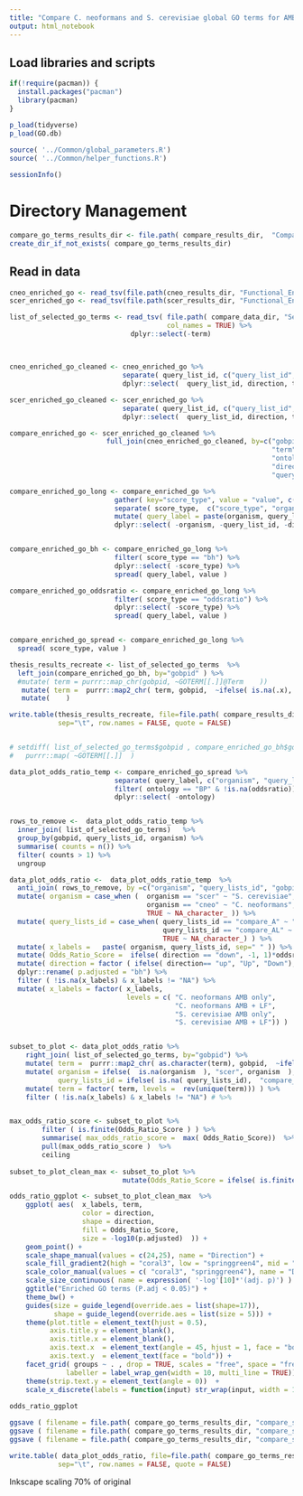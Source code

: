 ```yaml
---
title: "Compare C. neoformans and S. cerevisiae global GO terms for AMB + LF drug synergy project"
output: html_notebook
---
```



## Load libraries and scripts
```r

if(!require(pacman)) {
  install.packages("pacman")
  library(pacman)
}

p_load(tidyverse)
p_load(GO.db)
		
source( '../Common/global_parameters.R')
source( '../Common/helper_functions.R')

sessionInfo()

```

# Directory Management
```r

compare_go_terms_results_dir <- file.path( compare_results_dir,  "Compare_Global_Enrichment" ) 
create_dir_if_not_exists( compare_go_terms_results_dir)

```


## Read in data 
```r

cneo_enriched_go <- read_tsv(file.path(cneo_results_dir, "Functional_Enrichment/To_Use_k_0_Remove_5a/GOStat/enriched_go_terms_global.txt"))
scer_enriched_go <- read_tsv(file.path(scer_results_dir, "Functional_Enrichment/To_Use_k_1/GOStat/enriched_go_terms_global.txt" ) )

list_of_selected_go_terms <- read_tsv( file.path( compare_data_dir, "Selected_GO_Terms/list_of_selected_GO_terms.txt"), 
                                       col_names = TRUE) %>%
                              dplyr::select(-term)



```


## 
```r

cneo_enriched_go_cleaned <- cneo_enriched_go %>%
                            separate( query_list_id, c("query_list_id", "direction"), sep="\\.") %>%
                            dplyr::select(  query_list_id, direction, term, bh, oddsratio, gobpid, ontology) 

scer_enriched_go_cleaned <- scer_enriched_go %>%
                            separate( query_list_id, c("query_list_id", "direction"), sep="\\.")  %>%
                            dplyr::select(  query_list_id, direction, term, bh, oddsratio, gobpid, ontology)

```


```r
compare_enriched_go <- scer_enriched_go_cleaned %>%
                        full_join(cneo_enriched_go_cleaned, by=c("gobpid" = "gobpid",
                                                                 "term" = "term",
                                                                 "ontology" = "ontology",
                                                                 "direction" = "direction",
                                                                 "query_list_id" = "query_list_id"), suffix=c(".scer", ".cneo") ) 

compare_enriched_go_long <- compare_enriched_go %>%
                          gather( key="score_type", value = "value", c("bh.scer", "bh.cneo", "oddsratio.scer", "oddsratio.cneo") ) %>%
                          separate( score_type,  c("score_type", "organism"),   sep="\\."  ) %>%
                          mutate( query_label = paste(organism, query_list_id, direction, sep=",") )  %>%
                          dplyr::select( -organism, -query_list_id, -direction )  


compare_enriched_go_bh <- compare_enriched_go_long %>%
                          filter( score_type == "bh") %>%
                          dplyr::select( -score_type) %>%
                          spread( query_label, value )

compare_enriched_go_oddsratio <- compare_enriched_go_long %>%
                          filter( score_type == "oddsratio") %>%
                          dplyr::select( -score_type) %>%
                          spread( query_label, value )


compare_enriched_go_spread <- compare_enriched_go_long %>%
  spread( score_type, value )


```



```r

thesis_results_recreate <- list_of_selected_go_terms  %>%
  left_join(compare_enriched_go_bh, by="gobpid" ) %>%
  #mutate( term = purrr::map_chr(gobpid, ~GOTERM[[.]]@Term    ))
   mutate( term =  purrr::map2_chr( term, gobpid,  ~ifelse( is.na(.x), GOTERM[[.y]]@Term, .x)) ) %>%
   mutate(    )

write.table(thesis_results_recreate, file=file.path( compare_results_dir, "Compare_Global_Enrichment/thesis_results_recreate.tab"  ),
            sep="\t", row.names = FALSE, quote = FALSE)


# setdiff( list_of_selected_go_terms$gobpid , compare_enriched_go_bh$gobpid) %>%
#   purrr::map( ~GOTERM[[.]]  )


```



```r

data_plot_odds_ratio_temp <- compare_enriched_go_spread %>%
                          separate( query_label, c("organism", "query_lists_id", "direction"), sep=",") %>%
                          filter( ontology == "BP" & !is.na(oddsratio)) %>%
                          dplyr::select( -ontology)


rows_to_remove <-  data_plot_odds_ratio_temp %>%
  inner_join( list_of_selected_go_terms)   %>%
  group_by(gobpid, query_lists_id, organism) %>%
  summarise( counts = n()) %>%
  filter( counts > 1) %>%
  ungroup 

data_plot_odds_ratio <-  data_plot_odds_ratio_temp  %>%
  anti_join( rows_to_remove, by =c("organism", "query_lists_id", "gobpid" )  ) %>%
  mutate( organism = case_when (  organism == "scer" ~ "S. cerevisiae",
                                  organism == "cneo" ~ "C. neoformans",
                                  TRUE ~ NA_character_ )) %>%
  mutate( query_lists_id = case_when( query_lists_id == "compare_A" ~ "AMB only",
                                      query_lists_id == "compare_AL" ~ "AMB + LF",
                                      TRUE ~ NA_character_) ) %>%
  mutate( x_labels =   paste( organism, query_lists_id, sep=" " )) %>%
  mutate( Odds_Ratio_Score =  ifelse( direction == "down", -1, 1)*oddsratio ) %>%
  mutate( direction = factor ( ifelse( direction== "up", "Up", "Down"), levels = c("Up", "Down"))) %>%
  dplyr::rename( p.adjusted = "bh") %>%
  filter ( !is.na(x_labels) & x_labels != "NA") %>%
  mutate( x_labels = factor( x_labels, 
                             levels = c( "C. neoformans AMB only",
                                         "C. neoformans AMB + LF",
                                         "S. cerevisiae AMB only",
                                         "S. cerevisiae AMB + LF")) )  


subset_to_plot <- data_plot_odds_ratio %>%
    right_join( list_of_selected_go_terms, by="gobpid") %>%
    mutate( term =  purrr::map2_chr( as.character(term), gobpid,  ~ifelse( is.na(.x), GOTERM[[.y]]@Term, .x)) ) %>%
    mutate( organism = ifelse(  is.na(organism  ), "scer", organism  ),
            query_lists_id = ifelse( is.na( query_lists_id),  "compare_A", query_lists_id)) %>%
    mutate( term = factor( term, levels =  rev(unique(term))) ) %>%
    filter ( !is.na(x_labels) & x_labels != "NA") # %>%


max_odds_ratio_score <- subset_to_plot %>%   
        filter ( is.finite(Odds_Ratio_Score ) ) %>%
        summarise( max_odds_ratio_score =  max( Odds_Ratio_Score))  %>%
        pull(max_odds_ratio_score )  %>%
        ceiling
  
subset_to_plot_clean_max <- subset_to_plot %>%
                            mutate(Odds_Ratio_Score = ifelse( is.finite(Odds_Ratio_Score), Odds_Ratio_Score, max_odds_ratio_score))

odds_ratio_ggplot <- subset_to_plot_clean_max  %>%
    ggplot( aes(  x_labels, term,
                  color = direction,
                  shape = direction, 
                  fill = Odds_Ratio_Score, 
                  size = -log10(p.adjusted)  )) +
    geom_point() + 
    scale_shape_manual(values = c(24,25), name = "Direction") +
    scale_fill_gradient2(high = "coral3", low = "springgreen4", mid = "white", name=str_wrap("Odds Ratio Score", width=15)) + 
    scale_color_manual(values = c( "coral3", "springgreen4"), name = "Direction") +
    scale_size_continuous( name = expression( '-log'[10]*'(adj. p)') ) +
    ggtitle("Enriched GO terms (P.adj < 0.05)") +
    theme_bw() +
    guides(size = guide_legend(override.aes = list(shape=17)),
           shape = guide_legend(override.aes = list(size = 5))) +
    theme(plot.title = element_text(hjust = 0.5), 
          axis.title.y = element_blank(), 
          axis.title.x = element_blank(),
          axis.text.x  = element_text(angle = 45, hjust = 1, face = "bold"), 
          axis.text.y  = element_text(face = "bold")) +
    facet_grid( groups ~ . , drop = TRUE, scales = "free", space = "free", 
              labeller = label_wrap_gen(width = 10, multi_line = TRUE))  +
    theme(strip.text.y = element_text(angle = 0))  +
    scale_x_discrete(labels = function(input) str_wrap(input, width = 15))
  
odds_ratio_ggplot
```


```r
ggsave ( filename = file.path( compare_go_terms_results_dir, "compare_s_cerevisiae_c_neoformans_go_terms.png"),  width= 10,  height = 11 )
ggsave ( filename = file.path( compare_go_terms_results_dir, "compare_s_cerevisiae_c_neoformans_go_terms.pdf"),  width= 10,  height = 11 )
ggsave ( filename = file.path( compare_go_terms_results_dir, "compare_s_cerevisiae_c_neoformans_go_terms.tiff"), width= 10,  height = 11 )

write.table( data_plot_odds_ratio, file=file.path( compare_go_terms_results_dir, "data_plot_odds_ratio.txt"),
            sep="\t", row.names = FALSE, quote = FALSE)

```




Inkscape scaling 70% of original












